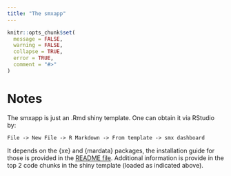 ```yaml
---
title: "The smxapp"
---
```


```r
knitr::opts_chunk$set(
  message = FALSE, 
  warning = FALSE,
  collapse = TRUE,
  error = TRUE,
  comment = "#>"
)
```

# Notes

The smxapp is just an .Rmd shiny template. One can obtain it via RStudio by:

```
File -> New File -> R Markdown -> From template -> smx dashboard
```

It depends on the {xe} and {mardata} packages, the installation guide for those is provided in the [README file](https://heima.hafro.is/~einarhj/pkg/xe). Additional information is provide in the top 2 code chunks in the shiny template (loaded as indicated above).
